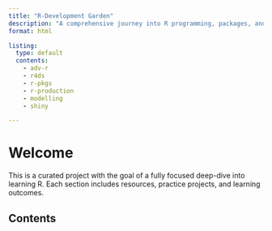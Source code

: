 ```yaml
---
title: "R-Development Garden"
description: "A comprehensive journey into R programming, packages, and production-ready applications"
format: html

listing: 
  type: default
  contents:
    - adv-r
    - r4ds
    - r-pkgs
    - r-production
    - modelling
    - shiny

---
```


# Welcome

This is a curated project with the goal of a fully focused deep-dive
into learning R. Each section includes resources, practice projects, and learning outcomes.

## Contents